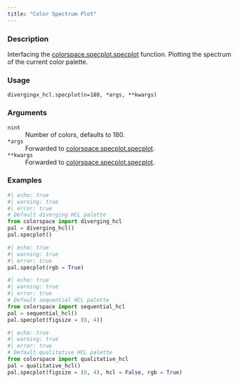 ```yaml
---
title: "Color Spectrum Plot"
---
```


### Description

Interfacing the [colorspace.specplot.specplot](colorspace.specplot.specplot.qmd) function.
Plotting the spectrum of the current color palette.

### Usage

<pre><code class='language-python'>divergingx_hcl.specplot(n=180, *args, **kwargs)</code></pre>

### Arguments

<dl class="pyp-list param-list">
  <dt style = "white-space: nowrap; font-family: monospace; vertical-align: top">
   <code id="colorspace.palettes.divergingx_hcl.specplot:n">n</code><code class="argument-class">int</code>
  </dt>
 <dd>Number of colors, defaults to 180.</dd>
  <dt style = "white-space: nowrap; font-family: monospace; vertical-align: top">
   <code id="colorspace.palettes.divergingx_hcl.specplot:*args">*args</code>
  </dt>
 <dd>Forwarded to [colorspace.specplot.specplot](colorspace.specplot.specplot.qmd).</dd>
  <dt style = "white-space: nowrap; font-family: monospace; vertical-align: top">
   <code id="colorspace.palettes.divergingx_hcl.specplot:**kwargs">**kwargs</code>
  </dt>
 <dd>Forwarded to [colorspace.specplot.specplot](colorspace.specplot.specplot.qmd).</dd>
</dl>

### Examples

```python
#| echo: true
#| warning: true
#| error: true
# Default diverging HCL palette
from colorspace import diverging_hcl
pal = diverging_hcl()
pal.specplot()
```

```python
#| echo: true
#| warning: true
#| error: true
pal.specplot(rgb = True)
```

```python
#| echo: true
#| warning: true
#| error: true
# Default sequential HCL palette
from colorspace import sequential_hcl
pal = sequential_hcl()
pal.specplot(figsize = (8, 4))
```

```python
#| echo: true
#| warning: true
#| error: true
# Default qualitative HCL palette
from colorspace import qualitative_hcl
pal = qualitative_hcl()
pal.specplot(figsize = (8, 4), hcl = False, rgb = True)
```



